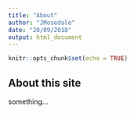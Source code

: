 ```yaml
---
title: "About"
author: "JMosedale"
date: "20/09/2018"
output: html_document
---
```


```r
knitr::opts_chunk$set(echo = TRUE)
```

## About this site
something...
